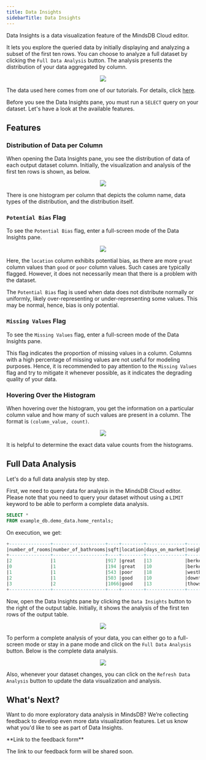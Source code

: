 ```yaml
---
title: Data Insights
sidebarTitle: Data Insights
---
```


Data Insights is a data visualization feature of the MindsDB Cloud editor.

It lets you explore the queried data by initially displaying and analyzing a
subset of the first ten rows. You can choose to analyze a full dataset by
clicking the `Full Data Analysis` button. The analysis presents the distribution
of your data aggregated by column.

<p align="center">
  <img src="/assets/sql/data-insights-1.png" />
</p>

The data used here comes from one of our tutorials. For details, click
[here](/sql/tutorials/home-rentals/).

Before you see the Data Insights pane, you must run a `SELECT` query on your
dataset. Let's have a look at the available features.

## Features

### Distribution of Data per Column

When opening the Data Insights pane, you see the distribution of data of each
output dataset column. Initially, the visualization and analysis of the first
ten rows is shown, as below.

<p align="center">
  <img src="/assets/sql/data-insights-2.png" />
</p>

There is one histogram per column that depicts the column name, data types of
the distribution, and the distribution itself.

### `Potential Bias` Flag

To see the `Potential Bias` flag, enter a full-screen mode of the Data Insights
pane.

<p align="center">
  <img src="/assets/sql/data-insights-3.png" />
</p>

Here, the `location` column exhibits potential bias, as there are more `great`
column values than `good` or `poor` column values. Such cases are typically
flagged. However, it does not necessarily mean that there is a problem with the
dataset.

The `Potential Bias` flag is used when data does not distribute normally or
uniformly, likely over-representing or under-representing some values. This may
be normal, hence, bias is only potential.

### `Missing Values` Flag

To see the `Missing Values` flag, enter a full-screen mode of the Data Insights
pane.

This flag indicates the proportion of missing values in a column. Columns with a
high percentage of missing values are not useful for modeling purposes. Hence,
it is recommended to pay attention to the `Missing Values` flag and try to
mitigate it whenever possible, as it indicates the degrading quality of your
data.

### Hovering Over the Histogram

When hovering over the histogram, you get the information on a particular column
value and how many of such values are present in a column. The format is
`(column_value, count)`.

<p align="center">
  <img src="/assets/sql/data-insights-6.png" />
</p>

It is helpful to determine the exact data value counts from the histograms.

## Full Data Analysis

Let's do a full data analysis step by step.

First, we need to query data for analysis in the MindsDB Cloud editor. Please
note that you need to query your dataset without using a `LIMIT` keyword to be
able to perform a complete data analysis.

```sql
SELECT *
FROM example_db.demo_data.home_rentals;
```

On execution, we get:

```sql
+---------------+-------------------+----+--------+--------------+--------------+------------+
|number_of_rooms|number_of_bathrooms|sqft|location|days_on_market|neighborhood  |rental_price|
+---------------+-------------------+----+--------+--------------+--------------+------------+
|2              |1                  |917 |great   |13            |berkeley_hills|3901        |
|0              |1                  |194 |great   |10            |berkeley_hills|2042        |
|1              |1                  |543 |poor    |18            |westbrae      |1871        |
|2              |1                  |503 |good    |10            |downtown      |3026        |
|3              |2                  |1066|good    |13            |thowsand_oaks |4774        |
+---------------+-------------------+----+--------+--------------+--------------+------------+
```

Now, open the Data Insights pane by clicking the `Data Insights` button to the
right of the output table. Initially, it shows the analysis of the first ten
rows of the output table.

<p align="center">
  <img src="/assets/sql/data-insights-4.png" />
</p>

To perform a complete analysis of your data, you can either go to a full-screen
mode or stay in a pane mode and click on the `Full Data Analysis` button. Below
is the complete data analysis.

<p align="center">
  <img src="/assets/sql/data-insights-5.png" />
</p>

Also, whenever your dataset changes, you can click on the
`Refresh Data Analysis` button to update the data visualization and analysis.

## What's Next?

Want to do more exploratory data analysis in MindsDB? We’re collecting feedback
to develop even more data visualization features. Let us know what you'd like to
see as part of Data Insights.

<Warning>
  **Link to the feedback form** 
  
  The link to our feedback form will be shared
  soon.

</Warning>

